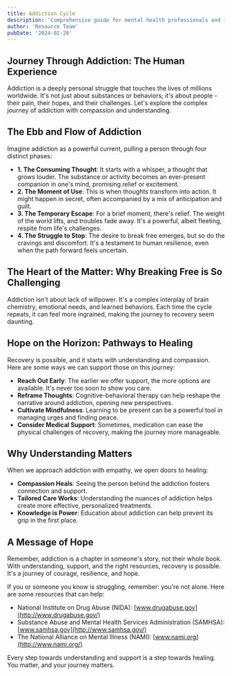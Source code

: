 ```yaml
---
title: Addiction Cycle
description: 'Comprehensive guide for mental health professionals and individuals in recovery'
author: 'Resource Team'
pubDate: '2024-02-28'
---
```


## **Journey Through Addiction: The Human Experience**

Addiction is a deeply personal struggle that touches the lives of millions worldwide. It's not just about substances or behaviors; it's about people - their pain, their hopes, and their challenges. Let's explore the complex journey of addiction with compassion and understanding.

## **The Ebb and Flow of Addiction**

Imagine addiction as a powerful current, pulling a person through four distinct phases:

- **1. The Consuming Thought**: It starts with a whisper, a thought that grows louder. The substance or activity becomes an ever-present companion in one's mind, promising relief or excitement.
- **2. The Moment of Use**: This is when thoughts transform into action. It might happen in secret, often accompanied by a mix of anticipation and guilt.
- **3. The Temporary Escape**: For a brief moment, there's relief. The weight of the world lifts, and troubles fade away. It's a powerful, albeit fleeting, respite from life's challenges.
- **4. The Struggle to Stop**: The desire to break free emerges, but so do the cravings and discomfort. It's a testament to human resilience, even when the path forward feels uncertain.

## **The Heart of the Matter: Why Breaking Free is So Challenging**

Addiction isn't about lack of willpower. It's a complex interplay of brain chemistry, emotional needs, and learned behaviors. Each time the cycle repeats, it can feel more ingrained, making the journey to recovery seem daunting.

## **Hope on the Horizon: Pathways to Healing**

Recovery is possible, and it starts with understanding and compassion. Here are some ways we can support those on this journey:

- **Reach Out Early**: The earlier we offer support, the more options are available. It's never too soon to show you care.
- **Reframe Thoughts**: Cognitive-behavioral therapy can help reshape the narrative around addiction, opening new perspectives.
- **Cultivate Mindfulness**: Learning to be present can be a powerful tool in managing urges and finding peace.
- **Consider Medical Support**: Sometimes, medication can ease the physical challenges of recovery, making the journey more manageable.

## **Why Understanding Matters**

When we approach addiction with empathy, we open doors to healing:

- **Compassion Heals**: Seeing the person behind the addiction fosters connection and support.
- **Tailored Care Works**: Understanding the nuances of addiction helps create more effective, personalized treatments.
- **Knowledge is Power**: Education about addiction can help prevent its grip in the first place.

## **A Message of Hope**

Remember, addiction is a chapter in someone's story, not their whole book. With understanding, support, and the right resources, recovery is possible. It's a journey of courage, resilience, and hope.

If you or someone you know is struggling, remember: you're not alone. Here are some resources that can help:

- National Institute on Drug Abuse (NIDA): [www.drugabuse.gov](http://www.drugabuse.gov/)
- Substance Abuse and Mental Health Services Administration (SAMHSA): [www.samhsa.gov](http://www.samhsa.gov/)
- The National Alliance on Mental Illness (NAMI): [www.nami.org](http://www.nami.org/)

Every step towards understanding and support is a step towards healing. You matter, and your journey matters.
